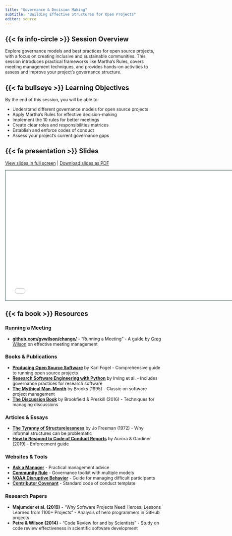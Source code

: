 ```yaml
---
title: "Governance & Decision Making"
subtitle: "Building Effective Structures for Open Projects"
editor: source
---
```


## {{< fa info-circle >}} Session Overview

Explore governance models and best practices for open source projects, with a focus on creating inclusive and sustainable communities. This session introduces practical frameworks like Martha's Rules, covers meeting management techniques, and provides hands-on activities to assess and improve your project's governance structure.

## {{< fa bullseye >}} Learning Objectives

By the end of this session, you will be able to:

- Understand different governance models for open source projects
- Apply Martha's Rules for effective decision-making
- Implement the 10 rules for better meetings
- Create clear roles and responsibilities matrices
- Establish and enforce codes of conduct
- Assess your project's current governance gaps

## {{< fa presentation >}} Slides

[View slides in full screen](slides.qmd) | [Download slides as PDF](https://github.com/openwashdata-conf/2025/raw/main/day1/governance/governance-slides.pdf)

```{=html}
<iframe class="slide-deck" src="slides.html" height="420" width="747" style="border: 1px solid #123233;"></iframe>
```

## {{< fa book >}} Resources

### Running a Meeting

- **[github.com/gvwilson/change/](https://github.com/gvwilson/change/blob/main/02_meeting/index.md)** - "Running a Meeting" - A guide by [Greg Wilson](https://third-bit.com/) on effective meeting management

### Books & Publications

- **[Producing Open Source Software](https://producingoss.com)** by Karl Fogel - Comprehensive guide to running open source projects
- **[Research Software Engineering with Python](https://merely-useful.tech/py-rse/)** by Irving et al. - Includes governance practices for research software
- **[The Mythical Man-Month](https://en.wikipedia.org/wiki/The_Mythical_Man-Month)** by Brooks (1995) - Classic on software project management
- **[The Discussion Book](https://www.wiley.com/en-us/The+Discussion+Book%3A+50+Great+Ways+to+Get+People+Talking-p-9781119049715)** by Brookfield & Preskill (2016) - Techniques for managing discussions

### Articles & Essays

- **[The Tyranny of Structurelessness](https://www.jofreeman.com/joreen/tyranny.htm)** by Jo Freeman (1972) - Why informal structures can be problematic
- **[How to Respond to Code of Conduct Reports](https://files.frameshiftconsulting.com/books/cocguide.pdf)** by Aurora & Gardiner (2019) - Enforcement guide

### Websites & Tools

- **[Ask a Manager](https://www.askamanager.org/)** - Practical management advice
- **[Community Rule](https://communityrule.info/)** - Governance toolkit with multiple models
- **[NOAA Disruptive Behavior](https://coast.noaa.gov/ddb/)** - Guide for managing difficult participants
- **[Contributor Covenant](https://www.contributor-covenant.org/)** - Standard code of conduct template

### Research Papers

- **Majumder et al. (2019)** - "Why Software Projects Need Heroes: Lessons Learned from 1100+ Projects" - Analysis of hero programmers in GitHub projects
- **Petre & Wilson (2014)** - "Code Review for and by Scientists" - Study on code review effectiveness in scientific software development


